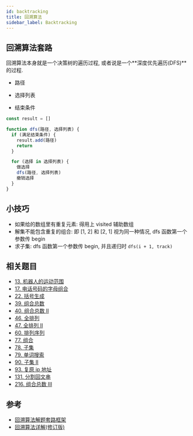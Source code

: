 ```yaml
---
id: backtracking
title: 回溯算法
sidebar_label: Backtracking
---
```


## 回溯算法套路

回溯算法本身就是一个决策树的遍历过程, 或者说是一个**深度优先遍历(DFS)**的过程.

- 路径

- 选择列表

- 结束条件

```ts
const result = []

function dfs(路径, 选择列表) {
  if (满足结束条件) {
    result.add(路径)
    return
  }

  for (选择 in 选择列表) {
    做选择
    dfs(路径, 选择列表)
    撤销选择
  }
}
```

## 小技巧

- 如果给的数组里有重复元素: 得用上 visited 辅助数组
- 解集不能包含重复的组合: 即 [1, 2] 和 [2, 1] 视为同一种情况, dfs 函数第一个参数传 begin
- 求子集: dfs 函数第一个参数传 begin, 并且递归时 `dfs(i + 1, track)`

## 相关题目

- [13. 机器人的运动范围](/leetcode/lcof/13-moving-count)
- [17. 电话号码的字母组合](/leetcode/medium/17-letter-combinations)
- [22. 括号生成](/leetcode/medium/22-genertate-parenthesis)
- [39. 组合总数](/leetcode/medium/39-combination-sum)
- [40. 组合总数 II](/leetcode/medium/40-combination-sum)
- [46. 全排列](/leetcode/medium/46-permute)
- [47. 全排列 II](/leetcode/medium/47-permute)
- [60. 排列序列](/leetcode/hard/60-get-permutation)
- [77. 组合](/leetcode/medium/77-combine)
- [78. 子集](/leetcode/medium/78-subsets)
- [79. 单词搜索](/leetcode/medium/79-exist)
- [90. 子集 II](/leetcode/medium/90-subsets-with-dup)
- [93. 复原 ip 地址](/leetcode/medium/93-restore-ip-addresses)
- [131. 分割回文串](/leetcode/medium/131-partition)
- [216. 组合总数 III](/leetcode/medium/216-combination-sum)


## 参考

- [回溯算法解题套路框架](https://labuladong.gitbook.io/algo/suan-fa-si-wei-xi-lie/hui-su-suan-fa-dfs-suan-fa/hui-su-suan-fa-xiang-jie-xiu-ding-ban)
- [回溯算法详解(修订版)](https://mp.weixin.qq.com/s?__biz=MzAxODQxMDM0Mw==&mid=2247484709&idx=1&sn=1c24a5c41a5a255000532e83f38f2ce4&chksm=9bd7fb2daca0723be888b30345e2c5e64649fc31a00b05c27a0843f349e2dd9363338d0dac61&scene=21#wechat_redirect)
